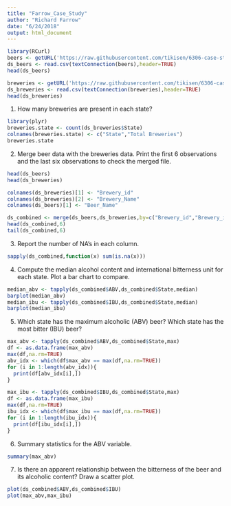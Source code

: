 ```yaml
---
title: "Farrow_Case_Study"
author: "Richard Farrow"
date: "6/24/2018"
output: html_document
---
```


```r
library(RCurl)
beers <- getURL('https://raw.githubusercontent.com/tikisen/6306-case-study-1/master/Beers.csv')
ds_beers <- read.csv(textConnection(beers),header=TRUE)
head(ds_beers)

breweries <- getURL('https://raw.githubusercontent.com/tikisen/6306-case-study-1/master/Breweries.csv')
ds_breweries <- read.csv(textConnection(breweries),header=TRUE)
head(ds_breweries)
```

1. How many breweries are present in each state?
```r
library(plyr)
breweries.state <- count(ds_breweries$State)
colnames(breweries.state) <- c("State","Total Breweries")
breweries.state
```

2. Merge beer data with the breweries data. Print the first 6 observations and the last six observations to check the merged file.
```r
head(ds_beers)
head(ds_breweries)

colnames(ds_breweries)[1] <- "Brewery_id"
colnames(ds_breweries)[2] <- "Brewery_Name"
colnames(ds_beers)[1] <- "Beer_Name"

ds_combined <- merge(ds_beers,ds_breweries,by=c("Brewery_id","Brewery_id"))
head(ds_combined,6)
tail(ds_combined,6)
```

3. Report the number of NA's in each column.
```r
sapply(ds_combined,function(x) sum(is.na(x)))
```

4. Compute the median alcohol content and international bitterness unit for each state. Plot a bar chart to compare.
```r
median_abv <- tapply(ds_combined$ABV,ds_combined$State,median)
barplot(median_abv)
median_ibu <- tapply(ds_combined$IBU,ds_combined$State,median)
barplot(median_ibu)
```

5. Which state has the maximum alcoholic (ABV) beer? Which state has the most bitter (IBU) beer?
```r
max_abv <- tapply(ds_combined$ABV,ds_combined$State,max)
df <- as.data.frame(max_abv)
max(df,na.rm=TRUE)
abv_idx <- which(df$max_abv == max(df,na.rm=TRUE))
for (i in 1:length(abv_idx)){
  print(df[abv_idx[i],])
}

max_ibu <- tapply(ds_combined$IBU,ds_combined$State,max)
df <- as.data.frame(max_ibu)
max(df,na.rm=TRUE)
ibu_idx <- which(df$max_ibu == max(df,na.rm=TRUE))
for (i in 1:length(ibu_idx)){
  print(df[ibu_idx[i],])
}
```

6. Summary statistics for the ABV variable.
```r
summary(max_abv)
```

7. Is there an apparent relationship between the bitterness of the beer and its alcoholic content? Draw a scatter plot.
```r
plot(ds_combined$ABV,ds_combined$IBU)
plot(max_abv,max_ibu)
```


